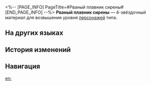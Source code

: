 <%-- [PAGE_INFO]
PageTitle=#Рваный плавник сирены#
[END_PAGE_INFO] --%>
{{Предмет Инфобокс
|id          = 110433
|Изображение = Предмет Рваный плавник сирены.png
|Тип         = Материал возвышения персонажа
|Инвентарь   = Материалы улучшения
|Редкость    = 4
|Эффект      = 
|Описание    = Шипастый хвостовой плавник Госпожи волн. Можно использовать для возвышения ледяных персонажей.
|Источник1   = [[Застойная тень: Форма сирены]]
|Источник2   = [[Универсальная машина для синтеза: Обмен материалов]]
}}
{{Описание|Когда-то у морских дочерей были гладкие и длинные хвосты, которые светились ночью и направляли заблудших рыбаков подобно маяку. Теперь же плавники превратились в шипы, вонзающиеся в грудь тех, кого они раньше защищали.<br /><br />''«Высота огромных волн Скианы может достигать тысячи метров. Океан далеко не ласковый».''}}
'''Рваный плавник сирены''' — 4-звёздочный материал для возвышения уровня [[Персонажи|персонажей]] {{undefined|}} типа.

==На других языках==
{{На других языках
|en   = Sea Siren's Torn Fin
|zhs  = 海妖残鳍
|zht  = 海妖殘鰭
|ja   = セイレーンのひれ
|ko   = 세이렌의 지느러미 잔해
|es   = Aleta rasgada de sirena
|fr   = Dard sectionné de sirène
|ru   = Рваный плавник сирены
|th   = Sea Siren's Torn Fin
|vi   = Vây Khuyết Siren
|de   = Zerfetzte Flosse der Meeressirene
|id   = Sea Siren's Torn Fin
|pt   = Barbatana Despedaçada da Sereia
}}

==История изменений==
{{История изменений|3.5}}

==Навигация==
{{Материалы улучшения Навбокс}}

[[en:]]